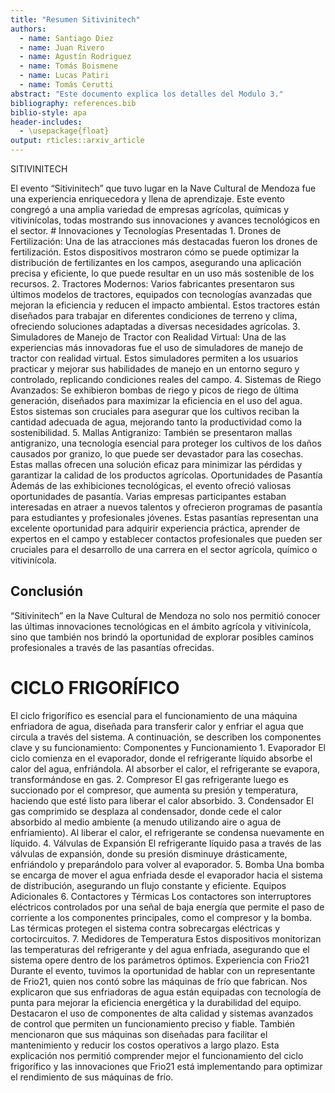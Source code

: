 ```yaml
---
title: "Resumen Sitivinitech"
authors:
  - name: Santiago Diez
  - name: Juan Rivero
  - name: Agustín Rodriguez
  - name: Tomás Boismene
  - name: Lucas Patiri
  - name: Tomás Cerutti
abstract: "Este documento explica los detalles del Modulo 3."
bibliography: references.bib
biblio-style: apa
header-includes:
  - \usepackage{float}
output: rticles::arxiv_article
---
```



\Large SITIVINITECH

El evento “Sitivinitech” que tuvo lugar en la Nave Cultural de Mendoza fue una experiencia enriquecedora y llena de aprendizaje. Este evento congregó a una amplia variedad de empresas agrícolas, químicas y vitivinícolas, todas mostrando sus innovaciones y avances tecnológicos en el sector.
# Innovaciones y Tecnologías Presentadas
	1.	Drones de Fertilización: Una de las atracciones más destacadas fueron los drones de fertilización. Estos dispositivos mostraron cómo se puede optimizar la distribución de fertilizantes en los campos, asegurando una aplicación precisa y eficiente, lo que puede resultar en un uso más sostenible de los recursos.
	2.	Tractores Modernos: Varios fabricantes presentaron sus últimos modelos de tractores, equipados con tecnologías avanzadas que mejoran la eficiencia y reducen el impacto ambiental. Estos tractores están diseñados para trabajar en diferentes condiciones de terreno y clima, ofreciendo soluciones adaptadas a diversas necesidades agrícolas.
	3.	Simuladores de Manejo de Tractor con Realidad Virtual: Una de las experiencias más innovadoras fue el uso de simuladores de manejo de tractor con realidad virtual. Estos simuladores permiten a los usuarios practicar y mejorar sus habilidades de manejo en un entorno seguro y controlado, replicando condiciones reales del campo.
	4.	Sistemas de Riego Avanzados: Se exhibieron bombas de riego y picos de riego de última generación, diseñados para maximizar la eficiencia en el uso del agua. Estos sistemas son cruciales para asegurar que los cultivos reciban la cantidad adecuada de agua, mejorando tanto la productividad como la sostenibilidad.
	5.	Mallas Antigranizo: También se presentaron mallas antigranizo, una tecnología esencial para proteger los cultivos de los daños causados por granizo, lo que puede ser devastador para las cosechas. Estas mallas ofrecen una solución eficaz para minimizar las pérdidas y garantizar la calidad de los productos agrícolas.
Oportunidades de Pasantía
Además de las exhibiciones tecnológicas, el evento ofreció valiosas oportunidades de pasantía. Varias empresas participantes estaban interesadas en atraer a nuevos talentos y ofrecieron programas de pasantía para estudiantes y profesionales jóvenes. Estas pasantías representan una excelente oportunidad para adquirir experiencia práctica, aprender de expertos en el campo y establecer contactos profesionales que pueden ser cruciales para el desarrollo de una carrera en el sector agrícola, químico o vitivinícola.

## Conclusión
“Sitivinitech” en la Nave Cultural de Mendoza no solo nos permitió conocer las últimas innovaciones tecnológicas en el ámbito agrícola y vitivinícola, sino que también nos brindó la oportunidad de explorar posibles caminos profesionales a través de las pasantías ofrecidas. 





# CICLO FRIGORÍFICO

El ciclo frigorífico es esencial para el funcionamiento de una máquina enfriadora de agua, diseñada para transferir calor y enfriar el agua que circula a través del sistema. A continuación, se describen los componentes clave y su funcionamiento:
Componentes y Funcionamiento
	1.	Evaporador
El ciclo comienza en el evaporador, donde el refrigerante líquido absorbe el calor del agua, enfriándola. Al absorber el calor, el refrigerante se evapora, transformándose en gas.
	2.	Compresor
El gas refrigerante luego es succionado por el compresor, que aumenta su presión y temperatura, haciendo que esté listo para liberar el calor absorbido.
	3.	Condensador
El gas comprimido se desplaza al condensador, donde cede el calor absorbido al medio ambiente (a menudo utilizando aire o agua de enfriamiento). Al liberar el calor, el refrigerante se condensa nuevamente en líquido.
	4.	Válvulas de Expansión
El refrigerante líquido pasa a través de las válvulas de expansión, donde su presión disminuye drásticamente, enfriándolo y preparándolo para volver al evaporador.
	5.	Bomba
Una bomba se encarga de mover el agua enfriada desde el evaporador hacia el sistema de distribución, asegurando un flujo constante y eficiente.
Equipos Adicionales
	6.	Contactores y Térmicas
Los contactores son interruptores eléctricos controlados por una señal de baja energía que permite el paso de corriente a los componentes principales, como el compresor y la bomba. Las térmicas protegen el sistema contra sobrecargas eléctricas y cortocircuitos.
	7.	Medidores de Temperatura
Estos dispositivos monitorizan las temperaturas del refrigerante y del agua enfriada, asegurando que el sistema opere dentro de los parámetros óptimos.
Experiencia con Frio21
Durante el evento, tuvimos la oportunidad de hablar con un representante de Frio21, quien nos contó sobre las máquinas de frío que fabrican. Nos explicaron que sus enfriadoras de agua están equipadas con tecnología de punta para mejorar la eficiencia energética y la durabilidad del equipo. Destacaron el uso de componentes de alta calidad y sistemas avanzados de control que permiten un funcionamiento preciso y fiable. También mencionaron que sus máquinas son diseñadas para facilitar el mantenimiento y reducir los costos operativos a largo plazo.
Esta explicación nos permitió comprender mejor el funcionamiento del ciclo frigorífico y las innovaciones que Frio21 está implementando para optimizar el rendimiento de sus máquinas de frío.

